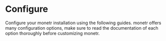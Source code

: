 # Configure

Configure your monetr installation using the following guides. monetr offers many configuration options, make sure to
read the documentation of each option thoroughly before customizing monetr.

